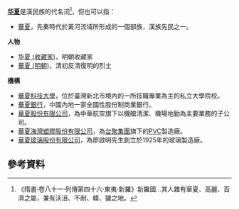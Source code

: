 '''[[华夏|华夏]]'''是漢民族的代名词<ref>《隋書·卷八十一·列傳第四十六·東夷·新羅》新羅國...其人雜有華夏、高麗、百濟之屬，兼有沃沮、不耐、韓、獩之地。</ref>，但也可以指：
* [[華夏|華夏]]，先秦時代於黃河流域所形成的一個部族，漢族先民之一。
'''人物'''
* [[华夏_(收藏家)|华夏 (收藏家)]]，明朝收藏家
* [[華夏_(明朝)|華夏 (明朝)]]，清初反清復明的烈士
'''機構'''
* [[華夏科技大學|華夏科技大學]]，位於臺灣新北市境內的一所技職專業為主的私立大學院校。
* [[華夏銀行|華夏銀行]]，中國內地一家全國性股份制商業銀行。
* [[華夏股份有限公司|華夏股份有限公司]]，為中華航空旗下以機艙清潔、機場地勤為主要業務的子公司。
* [[華夏海灣塑膠股份有限公司|華夏海灣塑膠股份有限公司]]，為[[台聚集團|台聚集團]]旗下的[[PVC|PVC]]製造廠。
* [[華夏玻璃股份有限公司|華夏玻璃股份有限公司]]，為廖啟明先生創立於1925年的玻璃製造廠。

== 參考資料 ==

{{Disambiguation|Cat=二字消歧義}}
